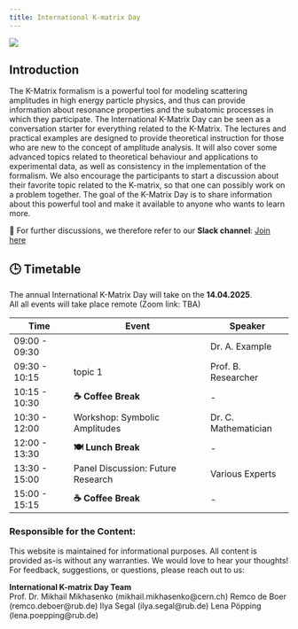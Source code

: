```yaml
---
title: International K-matrix Day
---
```


<img src="images/image.png" class="KCreatures">




## Introduction
The K-Matrix formalism is a powerful tool for modeling scattering amplitudes in high energy particle physics, and thus can provide information about resonance properties and the subatomic processes in which they participate.
The International K-Matrix Day can be seen as a conversation starter for everything related to the K-Matrix. The lectures and practical examples are designed to provide theoretical instruction for those who are new to the concept of amplitude analysis. It will also cover some advanced topics related to theoretical behaviour and applications to experimental data, as well as consistency in the implementation of the formalism. We also encourage the participants to start a discussion about their favorite topic related to the K-matrix, so that one can possibly work on a problem together.
The goal of the K-Matrix Day is to share information about this powerful tool and make it available to anyone who wants to learn more.<br>

💬 For further discussions, we therefore refer to our **Slack channel**: [Join here](https://slack.com/international-kmatrix-day)

## 🕒 Timetable
The annual International K-Matrix Day will take on the **14.04.2025**.<br> All all events will take place remote (Zoom link: TBA)

| Time            | Event                                | Speaker               |
|-----------------|--------------------------------------|-----------------------|
| 09:00 - 09:30   |                                      | Dr. A. Example        |
| 09:30 - 10:15   | topic 1                              | Prof. B. Researcher   |
| 10:15 - 10:30   | **☕ Coffee Break**                 | -                     |
| 10:30 - 12:00   | Workshop: Symbolic Amplitudes       | Dr. C. Mathematician  |
| 12:00 - 13:30   | **🍽️ Lunch Break**                 | -                     |
| 13:30 - 15:00   | Panel Discussion: Future Research   | Various Experts       |
| 15:00 - 15:15   | **☕ Coffee Break**                 | -                     |

### Responsible for the Content:
This website is maintained for informational purposes. All content is provided as-is without any warranties.
We would love to hear your thoughts! For feedback, suggestions, or questions, please reach out to us:

**International K-matrix Day Team** <br>
Prof. Dr. Mikhail Mikhasenko (mikhail.mikhasenko@cern.ch)
Remco de Boer (remco.deboer@rub.de)
Ilya Segal (ilya.segal@rub.de)
Lena Pöpping (lena.poepping@rub.de)
